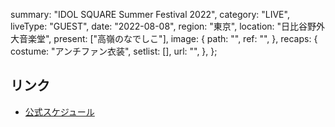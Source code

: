   summary: "IDOL SQUARE Summer Festival 2022",
  category: "LIVE",
  liveType: "GUEST",
  date: "2022-08-08",
  region: "東京",
  location: "日比谷野外大音楽堂",
  present: ["高嶺のなでしこ"],
  image: {
    path: "",
    ref: "",
  },
  recaps: {
    costume: "アンチファン衣装",
    setlist: [],
    url: "",
  },
};

## リンク

- [公式スケジュール](https://takanenonadeshiko.jp/?p=327)
